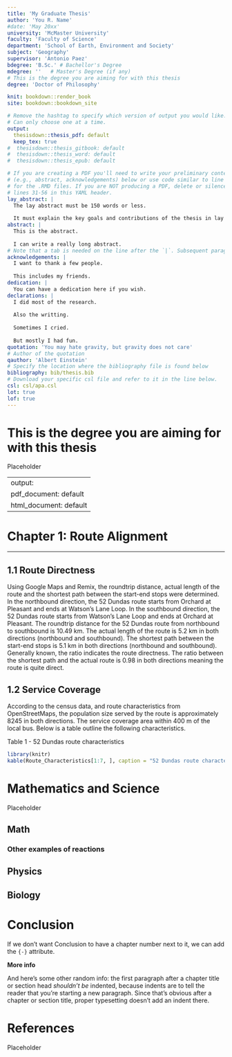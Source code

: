 ```yaml
---
title: 'My Graduate Thesis'
author: 'You R. Name'
#date: 'May 20xx'
university: 'McMaster University'
faculty: 'Faculty of Science'
department: 'School of Earth, Environment and Society'
subject: 'Geography'
supervisor: 'Antonio Paez'
bdegree: 'B.Sc.' # Bachellor's Degree
mdegree: ''   # Master's Degree (if any)
# This is the degree you are aiming for with this thesis
degree: 'Doctor of Philosophy'

knit: bookdown::render_book
site: bookdown::bookdown_site

# Remove the hashtag to specify which version of output you would like.
# Can only choose one at a time.
output:
  thesisdown::thesis_pdf: default 
  keep_tex: true
#  thesisdown::thesis_gitbook: default         
#  thesisdown::thesis_word: default
#  thesisdown::thesis_epub: default

# If you are creating a PDF you'll need to write your preliminary content 
# (e.g., abstract, acknowledgements) below or use code similar to line 25-26 
# for the .RMD files. If you are NOT producing a PDF, delete or silence
# lines 31-56 in this YAML header.
lay_abstract: |
  The lay abstract must be 150 words or less.
  
  It must explain the key goals and contributions of the thesis in lay terms that are accessible to the general public. 
abstract: |
  This is the abstract.
  
  I can write a really long abstract.
# Note that a tab is needed on the line after the `|`. Subsequent paragraphs need to be indented too.
acknowledgements: |
  I want to thank a few people.
  
  This includes my friends.
dedication: |
  You can have a dedication here if you wish. 
declarations: |
  I did most of the research.
  
  Also the writting. 
  
  Sometimes I cried.
  
  But mostly I had fun.
quotation: 'You may hate gravity, but gravity does not care'
# Author of the quotation
qauthor: 'Albert Einstein'
# Specify the location where the bibliography file is found below
bibliography: bib/thesis.bib
# Download your specific csl file and refer to it in the line below.
csl: csl/apa.csl
lot: true
lof: true
---
```


# This is the degree you are aiming for with this thesis

Placeholder



<!--chapter:end:index.Rmd-->

---
output:
  pdf_document: default
  html_document: default
---

# Chapter 1: Route Alignment 
___

## 1.1 Route Directness
Using Google Maps and Remix, the roundtrip distance, actual length of the route and the shortest path between the start-end stops were determined. In the northbound direction, the 52 Dundas route starts from Orchard at Pleasant and ends at Watson’s Lane Loop. In the southbound direction, the 52 Dundas route starts from Watson's Lane Loop and ends at Orchard at Pleasant. The roundtrip distance for the 52 Dundas route from northbound to southbound is 10.49 km. The actual length of the route is 5.2 km in both directions (northbound and southbound). The shortest path between the start-end stops is 5.1 km in both directions (northbound and southbound). Generally known, the ratio indicates the route directness. The ratio between the shortest path and the actual route is 0.98 in both directions meaning the route is quite direct.

## 1.2 Service Coverage

According to the census data, and route characteristics from OpenStreetMaps, the population size served by the route is approximately 8245 in both directions. The service coverage area within 400 m of the local bus. Below is a table outline the following characteristics.

Table 1 - 52 Dundas route characteristics
```r
library(knitr)
kable(Route_Characteristics[1:7, ], caption = "52 Dundas route characteristics.")
```



<!--chapter:end:01-chap1.Rmd-->


# Mathematics and Science {#math-sci}

Placeholder


## Math
### Other examples of reactions
## Physics
## Biology

<!--chapter:end:02-chap2.Rmd-->

# Conclusion {-}

If we don't want Conclusion to have a chapter number next to it, we can add the `{-}` attribute.

**More info**

And here's some other random info: the first paragraph after a chapter title or section head _shouldn't be_ indented, because indents are to tell the reader that you're starting a new paragraph. Since that's obvious after a chapter or section title, proper typesetting doesn't add an indent there.


<!--chapter:end:03-conclusion.Rmd-->


# References {-}

Placeholder



<!--chapter:end:99-references.Rmd-->

